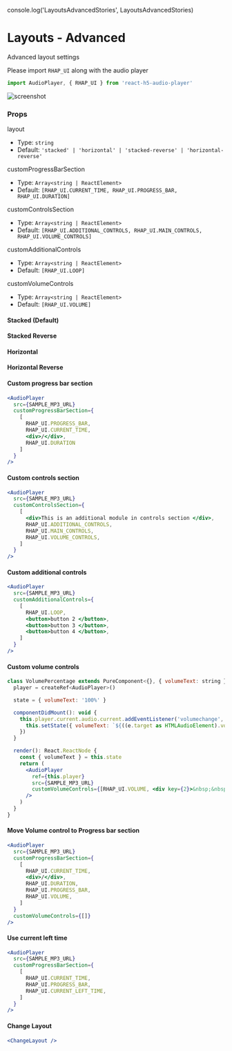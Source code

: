 
console.log('LayoutsAdvancedStories', LayoutsAdvancedStories)

<Meta of={LayoutsAdvancedStories} />

# Layouts - Advanced

Advanced layout settings

Please import `RHAP_UI` along with the audio player

```js
import AudioPlayer, { RHAP_UI } from 'react-h5-audio-player'
```

![screenshot](https://raw.githubusercontent.com/lhz516/react-h5-audio-player/master/assets/advanced-layout.png)

### Props

layout

* Type: `string`
* Default: `'stacked' | 'horizontal' | 'stacked-reverse' | 'horizontal-reverse'`

customProgressBarSection

* Type: `Array<string | ReactElement>`
* Default: `[RHAP_UI.CURRENT_TIME, RHAP_UI.PROGRESS_BAR, RHAP_UI.DURATION]`

customControlsSection

* Type: `Array<string | ReactElement>`
* Default: `[RHAP_UI.ADDITIONAL_CONTROLS, RHAP_UI.MAIN_CONTROLS, RHAP_UI.VOLUME_CONTROLS]`

customAdditionalControls

* Type: `Array<string | ReactElement>`
* Default: `[RHAP_UI.LOOP]`

customVolumeControls

* Type: `Array<string | ReactElement>`
* Default: `[RHAP_UI.VOLUME]`

#### Stacked (Default)

<Canvas>
  <Story of={LayoutsAdvancedStories.Stacked} />
</Canvas>

#### Stacked Reverse

<Canvas>
  <Story of={LayoutsAdvancedStories.StackedReverse} />
</Canvas>

#### Horizontal

<Canvas>
  <Story of={LayoutsAdvancedStories.Horizontal} />
</Canvas>

#### Horizontal Reverse

<Canvas>
  <Story of={LayoutsAdvancedStories.HorizontalReverse} />
</Canvas>

#### Custom progress bar section

<Story of={LayoutsAdvancedStories.CustomProgressBarSection} />

```jsx
<AudioPlayer
  src={SAMPLE_MP3_URL}
  customProgressBarSection={
    [
      RHAP_UI.PROGRESS_BAR,
      RHAP_UI.CURRENT_TIME,
      <div>/</div>,
      RHAP_UI.DURATION
    ]
  }
/>
```

#### Custom controls section

<Story of={LayoutsAdvancedStories.CustomControlsSection} />

```jsx
<AudioPlayer
  src={SAMPLE_MP3_URL}
  customControlsSection={
    [
      <div>This is an additional module in controls section </div>,
      RHAP_UI.ADDITIONAL_CONTROLS,
      RHAP_UI.MAIN_CONTROLS,
      RHAP_UI.VOLUME_CONTROLS,
    ]
  }
/>
```

#### Custom additional controls

<Story of={LayoutsAdvancedStories.CustomAdditionalControls} />

```jsx
<AudioPlayer
  src={SAMPLE_MP3_URL}
  customAdditionalControls={
    [
      RHAP_UI.LOOP,
      <button>button 2 </button>,
      <button>button 3 </button>,
      <button>button 4 </button>,
    ]
  }
/>
```

#### Custom volume controls

<Story of={LayoutsAdvancedStories.CustomVolumeControls} />

```jsx
class VolumePercentage extends PureComponent<{}, { volumeText: string }> {
  player = createRef<AudioPlayer>()

  state = { volumeText: '100%' }

  componentDidMount(): void {
    this.player.current.audio.current.addEventListener('volumechange', (e) => {
      this.setState({ volumeText: `${((e.target as HTMLAudioElement).volume * 100).toFixed(0)}%` })
    })
  }

  render(): React.ReactNode {
    const { volumeText } = this.state
    return (
      <AudioPlayer
        ref={this.player}
        src={SAMPLE_MP3_URL}
        customVolumeControls={[RHAP_UI.VOLUME, <div key={2}>&nbsp;&nbsp;{volumeText}</div>]}
      />
    )
  }
}
```

#### Move Volume control to Progress bar section

<Story of={LayoutsAdvancedStories.MoveVolumeControlToProgressBarSection} />

```jsx
<AudioPlayer
  src={SAMPLE_MP3_URL}
  customProgressBarSection={
    [
      RHAP_UI.CURRENT_TIME,
      <div>/</div>,
      RHAP_UI.DURATION,
      RHAP_UI.PROGRESS_BAR,
      RHAP_UI.VOLUME,
    ]
  }
  customVolumeControls={[]}
/>
```

#### Use current left time

<Story of={LayoutsAdvancedStories.UseCurrentLeftTime} />

```jsx
<AudioPlayer
  src={SAMPLE_MP3_URL}
  customProgressBarSection={
    [
      RHAP_UI.CURRENT_TIME,
      RHAP_UI.PROGRESS_BAR,
      RHAP_UI.CURRENT_LEFT_TIME,
    ]
  }
/>
```

#### Change Layout

<Story of={LayoutsAdvancedStories.ChangeLayoutStory} />

```jsx
<ChangeLayout />
```
